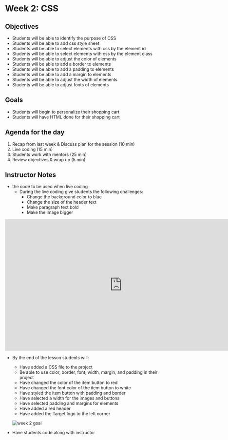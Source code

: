 
# Week 2: CSS

## Objectives

- Students will be able to identify the purpose of CSS
- Students will be able to add css style sheet
- Students will be able to select elements with css by the element id
- Students will be able to select elements with css by the element class
- Students will be able to adjust the color of elements
- Students will be able to add a border to elements
- Students will be able to add a padding to elements
- Students will be able to add a margin to elements
- Students will be able to adjust the width of elements
- Students will be able to adjust fonts of elements

## Goals

- Students will begin to personalize their shopping cart
- Students will have HTML done for their shopping cart

## Agenda for the day

1. Recap from last week & Discuss plan for the session (10 min)
2. Live coding (15 min)
3. Students work with mentors (25 min)
4. Review objectives & wrap up (5 min)

## Instructor Notes

- the code to be used when live coding
  - During the live coding give students the following challenges:
    - Change the background color to blue
    - Change the size of the header text
    - Make paragraph text bold
    - Make the image bigger

<iframe
  width="768"
  height="432"
  src="https://stackblitz.com/edit/week2csslesson?embed=1&file=style.css"
  frameborder="0"
  scrolling="no"
  allow="fullscreen; clipboard-read; clipboard-write"
  allowfullscreen
></iframe>

- By the end of the lesson students will:

  - Have added a CSS file to the project
  - Be able to use color, border, font, width, margin, and padding in their project
  - Have changed the color of the item button to red
  - Have changed the font color of the item button to white
  - Have styled the item button with padding and border
  - Have selected a width for the images and buttons
  - Have selected padding and margins for elements
  - Have added a red header
  - Have added the Target logo to the left corner

  <Image
    src="/images/goal-week-2.png"
    alt="week 2 goal"
    width={600}
    height={600}
  />

- Have students code along with instructor
